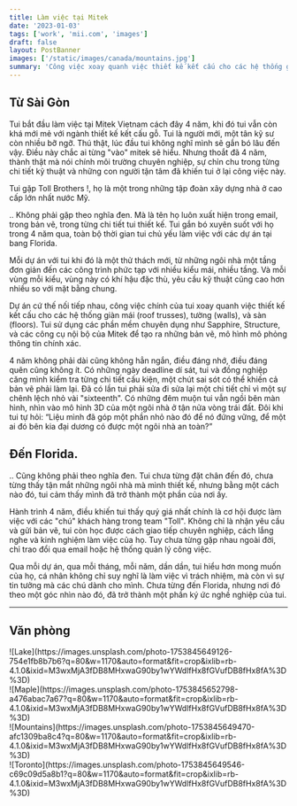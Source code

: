 ```yaml
---
title: Làm việc tại Mitek
date: '2023-01-03'
tags: ['work', 'mii.com', 'images']
draft: false
layout: PostBanner
images: ['/static/images/canada/mountains.jpg']
summary: 'Công việc xoay quanh việc thiết kế kết cấu cho các hệ thống giàn mái (roof trusses), tường (walls), và sàn (floors).'
---
```


## Từ Sài Gòn

Tui bắt đầu làm việc tại Mitek Vietnam cách đây 4 năm, khi đó tui vẫn còn khá mới mẻ với ngành thiết kế kết cấu gỗ. Tui là người mới, một tân kỹ sư còn nhiều bỡ ngỡ. Thú thật, lúc đầu tui không nghĩ mình sẽ gắn bó lâu đến vậy. Điều này chắc ai từng "vào" mitek sẽ hiểu. Nhưng thoắt đã 4 năm, thành thật mà nói chính môi trường chuyên nghiệp, sự chỉn chu trong từng chi tiết kỹ thuật và những con người tận tâm đã khiến tui ở lại công việc này.

Tui gặp Toll Brothers !, họ là một trong những tập đoàn xây dựng nhà ở cao cấp lớn nhất nước Mỹ.

.. Không phải gặp theo nghĩa đen. Mà là tên họ luôn xuất hiện trong email, trong bản vẽ, trong từng chi tiết tui thiết kế. Tui gắn bó xuyên suốt với họ trong 4 năm qua, toàn bộ thời gian tui chủ yếu làm việc với các dự án tại bang Florida.

Mỗi dự án với tui khi đó là một thử thách mới, từ những ngôi nhà một tầng đơn giản đến các công trình phức tạp với nhiều kiểu mái, nhiều tầng. Và mỗi vùng mỗi kiểu, vùng này có khí hậu đặc thù, yêu cầu kỹ thuật cũng cao hơn nhiều so với mặt bằng chung.

Dự án cứ thế nối tiếp nhau, công việc chính của tui xoay quanh việc thiết kế kết cấu cho các hệ thống giàn mái (roof trusses), tường (walls), và sàn (floors). Tui sử dụng các phần mềm chuyên dụng như Sapphire, Structure, và các công cụ nội bộ của Mitek để tạo ra những bản vẽ, mô hình mô phỏng thông tin chính xác.

4 năm không phải dài cũng không hẳn ngắn, điều đáng nhớ, điều đáng quên cũng không ít. Có những ngày deadline dí sát, tui và đồng nghiệp căng mình kiểm tra từng chi tiết cấu kiện, một chút sai sót có thể khiến cả bản vẽ phải làm lại. Đã có lần tui phải sửa đi sửa lại một chi tiết chỉ vì một sự chênh lệch nhỏ vài "sixteenth". Có những đêm muộn tui vẫn ngồi bên màn hình, nhìn vào mô hình 3D của một ngôi nhà ở tận nửa vòng trái đất. Đôi khi tui tự hỏi: “Liệu mình đã góp một phần nhỏ nào đó để nó đứng vững, để một ai đó bên kia đại dương có được một ngôi nhà an toàn?”

## Đến Florida.

.. Cũng không phải theo nghĩa đen. Tui chưa từng đặt chân đến đó, chưa từng thấy tận mắt những ngôi nhà mà mình thiết kế, nhưng bằng một cách nào đó, tui cảm thấy mình đã trở thành một phần của nơi ấy.

Hành trình 4 năm, điều khiến tui thấy quý giá nhất chính là cơ hội được làm việc với các "chú" khách hàng trong team "Toll". Không chỉ là nhận yêu cầu và gửi bản vẽ, tui còn học được cách giao tiếp chuyên nghiệp, cách lắng nghe và kinh nghiệm làm việc của họ. Tuy chưa từng gặp nhau ngoài đời, chỉ trao đổi qua email hoặc hệ thống quản lý công việc.

Qua mỗi dự án, qua mỗi tháng, mỗi năm, dần dần, tui hiểu hơn mong muốn của họ, cá nhân không chỉ suy nghĩ là làm việc vì trách nhiệm, mà còn vì sự tin tưởng mà các chú dành cho mình. Chưa từng đến Florida, nhưng nơi đó theo một góc nhìn nào đó, đã trở thành một phần ký ức nghề nghiệp của tui.

---

## Văn phòng

<div className="-mx-2 flex flex-wrap overflow-hidden xl:-mx-2">
  <div className="my-1 w-full overflow-hidden px-2 xl:my-1 xl:w-1/2 xl:px-2">
    ![Lake](https://images.unsplash.com/photo-1753845649126-754e1fb8b7b6?q=80&w=1170&auto=format&fit=crop&ixlib=rb-4.1.0&ixid=M3wxMjA3fDB8MHxwaG90by1wYWdlfHx8fGVufDB8fHx8fA%3D%3D)
  </div>
  <div className="my-1 w-full overflow-hidden px-2 xl:my-1 xl:w-1/2 xl:px-2">
    ![Maple](https://images.unsplash.com/photo-1753845652798-a476abac7a67?q=80&w=1170&auto=format&fit=crop&ixlib=rb-4.1.0&ixid=M3wxMjA3fDB8MHxwaG90by1wYWdlfHx8fGVufDB8fHx8fA%3D%3D)
  </div>
  <div className="my-1 w-full overflow-hidden px-2 xl:my-1 xl:w-1/2 xl:px-2">
    ![Mountains](https://images.unsplash.com/photo-1753845649470-afc1309ba8c4?q=80&w=1170&auto=format&fit=crop&ixlib=rb-4.1.0&ixid=M3wxMjA3fDB8MHxwaG90by1wYWdlfHx8fGVufDB8fHx8fA%3D%3D)
  </div>
  <div className="my-1 w-full overflow-hidden px-2 xl:my-1 xl:w-1/2 xl:px-2">
    ![Toronto](https://images.unsplash.com/photo-1753845649546-c69c09d5a8b1?q=80&w=1170&auto=format&fit=crop&ixlib=rb-4.1.0&ixid=M3wxMjA3fDB8MHxwaG90by1wYWdlfHx8fGVufDB8fHx8fA%3D%3D)
  </div>
</div>
